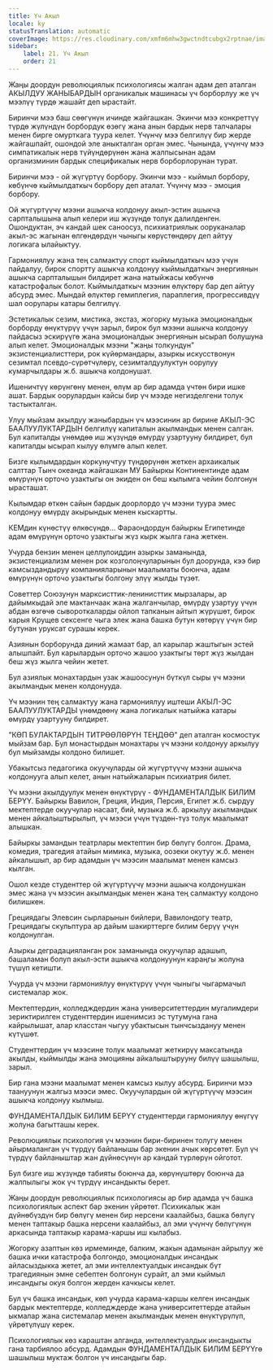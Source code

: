 ```yaml
---
title: Үч Акыл
locale: ky
statusTranslation: automatic
coverImage: https://res.cloudinary.com/xmfm6mhw3gwctndtcubgx2rptnae/image/upload/v1740337243/small_cover_educacion_fundamental_a051170f1c.webp
sidebar:
    label: 21. Үч Акыл
    order: 21
---
```

Жаңы доордун революциялык психологиясы жалган адам деп аталган АКЫЛДУУ ЖАНЫБАРДЫН органикалык машинасы үч борборлуу же үч мээлүү түрдө жашайт деп ырастайт.

Биринчи мээ баш сөөгүнүн ичинде жайгашкан. Экинчи мээ конкреттүү түрдө жүлүндүн борбордук өзөгү жана анын бардык нерв талчалары менен бирге омурткага туура келет. Үчүнчү мээ белгилүү бир жерде жайгашпайт, ошондой эле аныкталган орган эмес. Чынында, үчүнчү мээ симпатикалык нерв түйүндөрүнөн жана жалпысынан адам организминин бардык спецификалык нерв борборлорунан турат.

Биринчи мээ - ой жүгүртүү борбору. Экинчи мээ - кыймыл борбору, көбүнчө кыймылдаткыч борбору деп аталат. Үчүнчү мээ - эмоция борбору.

Ой жүгүртүүчү мээни ашыкча колдонуу акыл-эстин ашыкча сарпталышына алып келери иш жүзүндө толук далилденген. Ошондуктан, эч кандай шек саноосуз, психиатриялык ооруканалар акыл-эс жагынан өлгөндөрдүн чыныгы көрүстөндөрү деп айтуу логикага ылайыктуу.

Гармониялуу жана тең салмактуу спорт кыймылдаткыч мээ үчүн пайдалуу, бирок спортту ашыкча колдонуу кыймылдаткыч энергиянын ашыкча сарпталышын билдирет жана натыйжасы көбүнчө катастрофалык болот. Кыймылдаткыч мээнин өлүктөрү бар деп айтуу абсурд эмес. Мындай өлүктөр гемиплегия, параплегия, прогрессивдүү шал оорулары катары белгилүү.

Эстетикалык сезим, мистика, экстаз, жогорку музыка эмоционалдык борборду өнүктүрүү үчүн зарыл, бирок бул мээни ашыкча колдонуу пайдасыз эскирүүгө жана эмоционалдык энергиянын ысырап болушуна алып келет. Эмоционалдык мээни "жаңы толкундун" экзистенциалисттери, рок күйөрмандары, азыркы искусствонун сезимтал псевдо-сүрөтчүлөрү, сезимталдуулуктун оорулуу кумарчылдары ж.б. ашыкча колдонушат.

Ишеничтүү көрүнгөнү менен, өлүм ар бир адамда үчтөн бири ишке ашат. Бардык оорулардын кайсы бир үч мээде негизделгени толук тастыкталган.

Улуу мыйзам акылдуу жаныбардын үч мээсинин ар бирине АКЫЛ-ЭС БААЛУУЛУКТАРДЫН белгилүү капиталын акылмандык менен салган. Бул капиталды үнөмдөө иш жүзүндө өмүрдү узартууну билдирет, бул капиталды ысырап кылуу өлүмгө алып келет.

Бизге кылымдардын коркунучтуу түндөрүнөн жеткен архаикалык салттар Тынч океанда жайгашкан МУ Байыркы Континентинде адам өмүрүнүн орточо узактыгы он экиден он беш кылымга чейин болгонун ырасташат.

Кылымдар өткөн сайын бардык доорлордо үч мээни туура эмес колдонуу өмүрдү акырындык менен кыскартты.

КЕМдин күнөстүү өлкөсүндө... Фараондордун байыркы Египетинде адам өмүрүнүн орточо узактыгы жүз кырк жылга гана жеткен.

Учурда бензин менен целлулоиддин азыркы заманында, экзистенциализм менен рок козголоңчуларынын бул доорунда, кээ бир камсыздандыруу компанияларынын маалыматы боюнча, адам өмүрүнүн орточо узактыгы болгону элүү жылды түзөт.

Советтер Союзунун марксисттик-ленинисттик мырзалары, ар дайымкыдай эле мактанчаак жана жалганчылар, өмүрдү узартуу үчүн абдан өзгөчө сывороткаларды ойлоп тапканын айтып жүрүшөт, бирок карыя Крущев сексенге чыга элек жана башка бутун көтөрүү үчүн бир бутунан уруксат сурашы керек.

Азиянын борборунда диний жамаат бар, ал карылар жаштыгын эстей алышпайт. Бул карылардын орточо жашоо узактыгы төрт жүз жылдан беш жүз жылга чейин жетет.

Бул азиялык монахтардын узак жашоосунун бүткүл сыры үч мээни акылмандык менен колдонууда.

Үч мээнин тең салмактуу жана гармониялуу иштеши АКЫЛ-ЭС БААЛУУЛУКТАРДЫ үнөмдөөнү жана логикалык натыйжа катары өмүрдү узартууну билдирет.

"КӨП БУЛАКТАРДЫН ТИТРӨӨЛӨРҮН ТЕҢДӨӨ" деп аталган космостук мыйзам бар. Бул монастырдын монахтары үч мээни колдонуу аркылуу бул мыйзамды колдоно билишет.

Убакытсыз педагогика окуучуларды ой жүгүртүүчү мээни ашыкча колдонууга алып келет, анын натыйжаларын психиатрия билет.

Үч мээни акылдуулук менен өнүктүрүү - ФУНДАМЕНТАЛДЫК БИЛИМ БЕРҮҮ. Байыркы Вавилон, Греция, Индия, Персия, Египет ж.б. сырдуу мектептерде окуучулар насаат, бий, музыка ж.б. аркылуу акылмандык менен айкалыштырылып, үч мээси үчүн түздөн-түз толук маалымат алышкан.

Байыркы замандын театрлары мектептин бир бөлүгү болгон. Драма, комедия, трагедия атайын мимика, музыка, оозеки окутуу ж.б. менен айкалышып, ар бир адамдын үч мээсин маалымат менен камсыз кылган.

Ошол кезде студенттер ой жүгүртүүчү мээни ашыкча колдонушкан эмес жана үч мээсин акылмандык менен жана тең салмактуу колдоно билишкен.

Грециядагы Элевсин сырларынын бийлери, Вавилондогу театр, Грециядагы скульптура ар дайым шакирттерге билим берүү үчүн колдонулган.

Азыркы деградацияланган рок заманында окуучулар адашып, башаламан болуп акыл-эсти ашыкча колдонуунун караңгы жолуна түшүп кетишти.

Учурда үч мээни гармониялуу өнүктүрүү үчүн чыныгы чыгармачыл системалар жок.

Мектептердин, колледждердин жана университеттердин мугалимдери зериктирилген студенттердин ишенимсиз эс тутумуна гана кайрылышат, алар класстан чыгуу убактысын тынчсыздануу менен күтүшөт.

Студенттердин үч мээсине толук маалымат жеткирүү максатында акылды, кыймылды жана эмоцияны айкалыштырууну билүү шашылыш, зарыл.

Бир гана мээни маалымат менен камсыз кылуу абсурд. Биринчи мээ таануунун жалгыз мээси эмес. Окуучулардын ой жүгүртүүчү мээсин ашыкча колдонуу кылмыш.

ФУНДАМЕНТАЛДЫК БИЛИМ БЕРҮҮ студенттерди гармониялуу өнүгүү жолуна багытташы керек.

Революциялык психология үч мээнин бири-биринен толугу менен айырмаланган үч түрдүү байланышы бар экенин ачык көрсөтөт. Бул үч түрдүү байланыштар жан дүйнөсүнүн ар кандай түрлөрүн ойготот.

Бул бизге иш жүзүндө табияты боюнча да, көрүнүштөрү боюнча да жалпылыгы жок үч түрдүү инсандыкты берет.

Жаңы доордун революциялык психологиясы ар бир адамда үч башка психологиялык аспект бар экенин үйрөтөт. Психикалык жан дүйнөбүздүн бир бөлүгү менен бир нерсени каалайбыз, башка бөлүгү менен таптакыр башка нерсени каалайбыз, ал эми үчүнчү бөлүгүнүн аркасында таптакыр карама-каршы иш кылабыз.

Жогорку азаптын көз ирмеминде, балким, жакын адамынан айрылуу же башка ички катастрофа болгондо, эмоционалдык инсандык айласыздыкка жетет, ал эми интеллектуалдык инсандык бүт трагедиянын эмне себептен болгонун сурайт, ал эми кыймыл инсандыгы окуя болгон жерден качкысы келет.

Бул үч башка инсандык, көп учурда карама-каршы келген инсандык бардык мектептерде, колледждерде жана университеттерде атайын ыкмалар жана системалар менен акылмандык менен өнүктүрүлүп, үйрөтүлүшү керек.

Психологиялык көз караштан алганда, интеллектуалдык инсандыкты гана тарбиялоо абсурд. Адамдын ФУНДАМЕНТАЛДЫК БИЛИМ БЕРҮҮгө шашылыш муктаж болгон үч инсандыгы бар.

